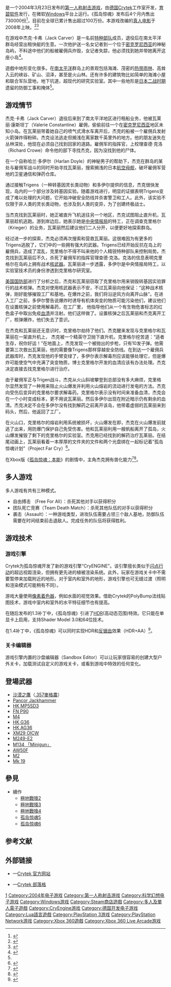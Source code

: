 {{noteTA
|G1=Games
}}
{{About|一款电子游戏|包含此游戏的同名游戏系列|孤岛惊魂系列}}
{{Infobox VG
| title          = 孤岛惊魂
| image          = File:Farcrybox.jpg
| caption        = 《孤岛惊魂》的封面
| official    = {{vgr|TW|極地戰嚎|CN|孤岛惊魂|nocc=yes}}
| english       = Far Cry
| developer      = [[Crytek|Crytek]]
| publisher      = [[育碧软件|育碧软件]]
| distributor    = 
| license        = 
| series         = [[孤岛惊魂系列|孤岛惊魂系列]]
| engine         = [[CryENGINE|CryENGINE]]
| released       = {{vgrelease|NA|2004年3月23日|PAL|2004年3月26日|TW|2004年5月28日<ref>{{cite web |title=《極地戰嚎+蕩神誌》體驗版上市 |url=https://gnn.gamer.com.tw/detail.php?sn=15278 |website=巴哈姆特電玩資訊站 |date=2004-06-04}}</ref>|CN|2004年6月8日<ref>{{Cite web |url = http://games.sina.com.cn/newgames/2004/06/060823770.shtml |title = FPS抗鼎之作《孤岛惊魂》今日上市 |author =  |date = 2004-06-08 |publisher = 新浪 |language = zh-cn |accessdate = 2017-08-07 |archive-date = 2017-08-07 |archive-url = https://web.archive.org/web/20170807192452/http://games.sina.com.cn/newgames/2004/06/060823770.shtml |dead-url = no }}</ref><ref>{{Cite web |url = http://pc.pcgames.com.cn/pcnews/game/0406/345463.html |title = 育碧年度抗鼎之作《孤岛惊魂》今日上市 |author =  |date = 2004-06-08 |publisher = 太平洋游戏网 |language = zh-cn |accessdate = 2017-08-07 |archive-url = https://web.archive.org/web/20170807195736/http://pc.pcgames.com.cn/pcnews/game/0406/345463.html |archive-date = 2017-08-07 |dead-url = yes }}</ref>}}
| genre          = [[第一人称射击游戏|第一人称射击]]
| modes          = [[单人游戏|单人游戏]]，[[多人游戏|多人游戏]]
| platforms      = [[Microsoft_Windows|Microsoft Windows]]
}}

{{vgname|孤岛惊魂|en=Far Cry|cn=孤岛惊魂|tw=極地戰嚎}}是一个2004年3月23日发布的[[第一人称射击游戏|第一人称射击游戏]]，由[[德国|德国]][[Crytek|Crytek]]工作室开发，[[育碧软件|育碧软件]]发行，在微软[[Windows|Windows]]平台上运行。《孤岛惊魂》发布后4个月内售出730000份<ref>{{cite web | url=http://www.ubisoftgroup.com/index.php?p=59&art_id=60&vars=c2VuZGVyPUFMTCZjb21faWQ9MjUwJmZpbHRlcl90eXBlPS0xJmZpbHRlcl9tb250aD0tMSZmaWx0ZXJfeWVhcj0yMDA0 | title=First quarter sales : €62.5 million | publisher=UBISOFT | accessdate=2009-03-29 | archive-date=2008-02-10 | archive-url=https://web.archive.org/web/20080210034554/http://www.ubisoftgroup.com/index.php?p=59&art_id=60&vars=c2VuZGVyPUFMTCZjb21faWQ9MjUwJmZpbHRlcl90eXBlPS0xJmZpbHRlcl9tb250aD0tMSZmaWx0ZXJfeWVhcj0yMDA0 | dead-url=no }}</ref>，目前在全球已累计售出超过100万份。本游戏改编的[[孤岛惊魂_(2008年电影)|真人电影]]于2008年上映。<ref>{{cite web |url=http://www.geesoo.cn/2008/5/1/1/204114.html |title=孤岛惊魂电影版 |publisher=首映网 |date=2008-05-01 |accessdate=2009-07-08 |deadurl=yes |archiveurl=https://web.archive.org/web/20090629081224/http://www.geesoo.cn/2008/5/1/1/204114.html |archivedate=2009-06-29 }}</ref><ref>{{Cite web |url=http://store.steampowered.com/app/13520/?snr=1_7_7_230_150_16 |title=Steam 上的 Far Cry® |publisher=Steam |language=en, zh-Hans |accessdate=2016-10-19 }}</ref>

在游戏中杰克·卡弗（Jack Carver）是一名前[[特种部队|特种部队]]成员，退役后在南太平洋群岛经营出租快艇的生意。一次他护送一名女记者到一个位于[[密克罗尼西亚|密克罗尼西亚]]的神秘岛屿，不料途中他们的船被雇佣兵炸毁，女记者失踪，他必须找到她并带她离开这座小岛<ref>{{cite web |url=http://www.pcgames.com.cn/pcgames/pcnews/review/0403/288905.html |title=《孤岛惊魂》（FARCRY）正式版初感受 |publisher=太平洋游戏网 |date=2004-03-23 |accessdate=2009-07-08 |archive-url=https://web.archive.org/web/20080907221108/http://www.pcgames.com.cn/pcgames/pcnews/review/0403/288905.html |archive-date=2008-09-07 |dead-url=yes }}</ref>。

遊戲中地形变化很多。在[[南太平洋|南太平洋]]群岛上的景观包括海滩、茂密的[[热带雨林|热带雨林]]、高耸入云的峡谷、矿山、沼泽，甚至是火山林。还有许多的建筑物比如简单的海滩小屋和联合军队营地，地下坑道，超现代的研究实验室。其中一些地形是[[日本|日本]][[第二次世界大战|二战时期]]遗留的防御工事和掩体<ref name="twgl"/>。

== 游戏情节 ==
杰克·卡弗（Jack Carver）退役后来到了南太平洋地区进行租船业务，他被瓦莱丽·康斯坦丁（Valerie Constantine）雇佣，偷偷前往一个在[[密克罗尼西亚|密克罗尼西亚]]地区未知小岛。在瓦莱丽带着她自己的喷气式滑水车离开后，杰克的船被一个雇佣兵发射火箭弹炸得粉碎。杰克设法逃走但搁浅在离家数千英里外的地方。他的朋友迷失在丛林深处，他现在必须自己找到回家的道路。雇佣军的指挥官，上校理查德·克洛（Richard Crowe）命令他的部下寻找杰克，因为没找到他的尸体。

在一个自称哈兰·多伊尔（Harlan Doyle）的神秘男子的帮助下，杰克在群岛的某处与雇佣军战斗的同时开始寻找瓦莱丽，搜索搁浅的日本[[航空母舰|航空母舰]]，破坏雇佣军营地的卫星通信和弹药仓库。

通过接触Trigens（一种转基因灵长类动物）和多伊尔提供的信息，杰克很快发现，岛内的一个部分涉及转基因实验。随着游戏进行，明显的证据表明Trigens变成了难以处理的大问题，它开始冲破安全防线并杀害警卫和工人。此外，该实验不仅限于非人类的灵长类动物，也涉及到人类的变异，为了创建终极战士。

当杰克找到瓦莱丽时，她正被直升飞机送往另一个地区，杰克试图阻止直升机，瓦莱丽趁机逃跑。游到岸边后，她表示她是[[中央情报局|中央情报局]]的特工，正在调查克里格尔（Krieger）的业务，瓦莱丽然后建议他们二人分开，以便更好地探索群岛。

经过进一步的探索，杰克必须再次搜索和营救瓦莱丽。这很难因为有更多的Trigens逃脱了，它们中的一些拥有强大的武器。Trigens已经开始反抗在岛上的雇佣兵，造成了混乱，克里格尔不得不叫来他的个人精锐特种部队来控制局势。杰克找到瓦莱丽后不久，杀死了雇佣军的指挥官理查德·克洛。克洛的信息表明克里格尔在岛屿上拥有战术[[核武器|核武器]]。瓦莱丽进一步透露，多伊尔是中央情报局特工，以实验室技术员的身份渗透到克里格尔研究室。

[[美国国防部|美国国防部]]进行了分析之后，杰克和瓦莱丽窃取了克里格尔用来销毁转基因实验罪行的战术核弹。杰克对使用核武器表示不安，不过瓦莱丽向他保证：“这种战术核弹，刚好能够摧毁工厂和基地。在爆炸之前，我们将沿逆风方向离开山脉”。在进入工厂之前，多伊尔警告说爆炸时诱导有机体突变的物质可能污染他们，建议他们在设置核弹之前使用解毒药，在工厂里， 他指导他们从一个有生物危害标志的红色盒子中取出免疫[[血清|血清]]并注射。他们这样做了。设置核弹之后瓦莱丽和杰克离开工厂，核弹爆炸，他们失去了意识。

在杰克和瓦莱丽还无意识时，克里格尔劫持了他们。杰克醒来发现与克里格尔和瓦莱丽在一架直升机上， 杰克被一个精英守卫抛下直升机，克里格尔挖苦道：“适者生存，祝你好运！”在地面上，杰克发现一个被抛出的步枪，只有10发子弹。他需要第三次救出瓦莱丽，他的需要像Trigens那样穿越安全防线。在到达一个雇佣兵武器库时，杰克发现他的手臂变绿了，多伊尔表示解毒剂应该能够处理它，但是爆炸可能使空气中充满了突变物质，博士克里格尔开发的血清应该有办法处理。杰克决定直接去找克里格尔进行治疗。

由于雇佣军正与Trigen战斗，杰克从火山斜坡攀登到总部没有多大麻烦，克里格尔显然发现了一种用来阻止火山爆发并利用火山熔岩的流动进行发电的方法。杰克向受伤后变异的克里格尔要求解毒药。克里格尔表示没有时间来准备血清，杰克会在一个小时变成标本，更不用说瓦莱丽。然后多伊尔出现在附近暗示仍有剩余的血清。杰克决定不会在多伊尔没有找到解药之前离开该岛，他带着虚弱的瓦莱丽来到码头，然后，他返回了工厂。

在火山口，克里格尔的熔岩利用系统被损坏，火山爆发在即，杰克在火山爆发前就逃了出来，用防爆门保护自己免受伤害。他和瓦莱丽利用一艘帆船离开了孤岛，火山爆发摧毁了剩下的克里格尔的实验室。杰克用已经找到的解药治疗瓦莱丽。在结尾动画上，瓦莱丽看着一本厚厚的文件夹的文件和两个光盘绑在一起标记着“孤岛惊魂计划”（Project Far Cry）<ref name="twgl">{{cite web |url=http://www.pcgames.com.cn/pcgames/gl/g/0405/321811.html |title=《孤岛惊魂》详尽图文全攻略 |publisher=太平洋游戏网 |date=2004-05-10 |accessdate=2009-07-08 |archive-url=https://web.archive.org/web/20070605083154/http://www.pcgames.com.cn/pcgames/gl/g/0405/321811.html |archive-date=2007-06-05 |dead-url=yes }}</ref>。

在Xbox版《[[孤岛惊魂：本能|孤岛惊魂：本能]]》的剧情中，主角杰克拥有兽化能力<ref>{{cite web |url=http://thethirdmedia.com/pc/200506/20050601130084.shtm |title=孤岛惊魂: 《孤岛惊魂 本能》发挥XBOX最终实力 |publisher=第三媒体 |date=2005-06-01 |accessdate=2009-07-08 |archive-date=2010-04-29 |archive-url=https://web.archive.org/web/20100429103023/http://thethirdmedia.com/pc/200506/20050601130084.shtm |dead-url=no }}</ref><ref>{{cite web |url=http://www.it.com.cn/f/games/062/23/236947.htm |title=XBOX360[孤岛惊魂：本能]新画面公布 |publisher=IT世界网 |date=2006-02-23 |accessdate=2009-07-08 |deadurl=yes |archiveurl=https://web.archive.org/web/20100429084935/http://www.it.com.cn/f/games/062/23/236947.htm |archivedate=2010-04-29 }}</ref>。

== 多人游戏 ==
多人游戏有共有三种模式。

*自由搏击 （Free For All）：杀死其他对手以获得积分
*团队死亡竞赛（Team Death Match）：杀死其他队伍的对手以获得积分
*袭击（Assault）：一种游戏类型，进攻队伍需要占领三个敌人基地，防御队伍需要在时间结束前击退敌人。完成任务的队伍将获得胜利。

== 游戏技术 ==

=== 游戏引擎 ===
{{main|CryENGINE}}
Crytek为孤岛惊魂开发了新的游戏引擎“CryENGINE”。该引擎擅长类似于[[闪点行动|闪点行动]]的超远视距渲染，但拥有更先进的植被渲染系统。此外，玩家在游戏关卡中不需要暂停来加载附近的地形。对于室内和室外的地形，游戏引擎也可无缝过渡（照明和渲染模式可能稍有不同）。

游戏大量使用[[像素着色器|像素着色器]]，例如水面的视觉效果。借助Crytek的PolyBump法线贴图技术，游戏中室内和室外的水平特征细节也有提高。 

在随后发布的1.3补丁中，《孤岛惊魂》引进了[[高动态光照渲染|HDR]](高动态范围)特效。它只能在单显卡上启用，支持Shader Model 3.0和64位技术。

在1.4补丁中，《孤岛惊魂》可以同时实现HDR和[[反锯齿|反锯齿]]效果（HDR+AA）<ref>{{cite web |url=http://news.csdn.net/n/20051012/27461.html |title=《Farcry》1.4补丁将支持HDR+AA |publisher=CSDN |date=2005-10-12 |accessdate=2009-07-08 |deadurl=yes |archiveurl=https://web.archive.org/web/20100430011944/http://news.csdn.net/n/20051012/27461.html |archivedate=2010-04-30 }}</ref>。

=== 关卡编辑器 ===
游戏引擎内置的沙盘编辑器（Sandbox Editor）可以让玩家很容易的创建大型户外关卡，加载测试自定义的游戏关卡，或看到游戏中特效的任何变化。

== 登場武器 ==
* [[沙漠之鷹手槍|沙漠之鷹]]（[[.357麥格農|.357麥格農]]）
* [[Jackhammer轉輪式自動霰彈槍|Pancor Jackhammer]]
* [[HK_MP5冲锋枪|HK MP5SD3]]
* [[FN_P90衝鋒槍|FN P90]]
* [[M4卡賓槍|M4]]
* [[HK_G36突擊步槍|HK G36]]
* [[HK_AG36附加型榴彈發射器|HK AG36]]
* [[XM29_OICW|XM29 OICW]]
* [[M249班用自動武器|M249-E2]]
* [[M134迷你砲機槍|M134 「Minigun」]]
* [[精密國際AW50F狙擊步槍|AW50F]]
* [[白朗寧M2重機槍|M2]]
* [[Mk_19自動榴彈發射器|Mk 19]]

== 參見 ==
* 續作
** [[極地戰嚎2|極地戰嚎2]]
** [[極地戰嚎3|極地戰嚎3]]
** [[極地戰嚎4|極地戰嚎4]]
**[[孤岛惊魂5|孤岛惊魂5]]
**[[孤岛惊魂6|孤岛惊魂6]]

== 参考文献 ==
{{Reflist}}

== 外部链接 ==
{{Portal|电子游戏|Gamepad.svg}}
* {{en icon}}—[http://www.crytek.com/ Crytek 官方网站]{{Wayback|url=http://www.crytek.com/ |date=20080103155137 }}
* {{en icon}}—[http://crymod.com Crytek 部落格]{{Wayback|url=http://crymod.com/ |date=20081016203911 }}

{{孤島驚魂}}
{{CryTek}}

{{DEFAULTSORT:Far Cry}}

[[Category:孤岛惊魂系列电子游戏|1]]
[[Category:2004年电子游戏|Category:2004年电子游戏]]
[[Category:第一人称射击游戏|Category:第一人称射击游戏]]
[[Category:科学幻想电子游戏|Category:科学幻想电子游戏]]
[[Category:Windows游戏|Category:Windows游戏]]
[[Category:Steam商店遊戲|Category:Steam商店遊戲]]
[[Category:多人及單人電子遊戲|Category:多人及單人電子遊戲]]
[[Category:CryEngine游戏|Category:CryEngine游戏]]
[[Category:德国开发电子游戏|Category:德国开发电子游戏]]
[[Category:Lua語言遊戲|Category:Lua語言遊戲]]
[[Category:PlayStation_3游戏|Category:PlayStation 3游戏]]
[[Category:PlayStation_Network游戏|Category:PlayStation Network游戏]]
[[Category:Xbox_360遊戲|Category:Xbox 360遊戲]]
[[Category:Xbox_360_Live_Arcade游戏|Category:Xbox 360 Live Arcade游戏]]
